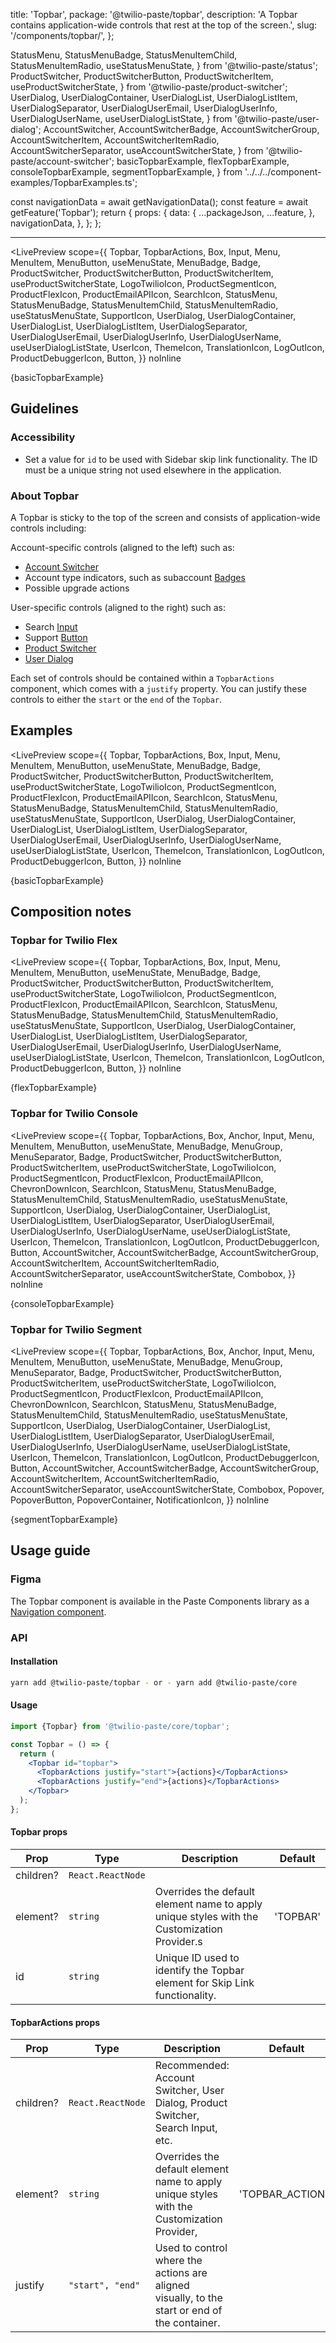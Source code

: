   title: 'Topbar',
  package: '@twilio-paste/topbar',
  description: 'A Topbar contains application-wide controls that rest at the top of the screen.',
  slug: '/components/topbar/',
};

  StatusMenu,
  StatusMenuBadge,
  StatusMenuItemChild,
  StatusMenuItemRadio,
  useStatusMenuState,
} from '@twilio-paste/status';
  ProductSwitcher,
  ProductSwitcherButton,
  ProductSwitcherItem,
  useProductSwitcherState,
} from '@twilio-paste/product-switcher';
  UserDialog,
  UserDialogContainer,
  UserDialogList,
  UserDialogListItem,
  UserDialogSeparator,
  UserDialogUserEmail,
  UserDialogUserInfo,
  UserDialogUserName,
  useUserDialogListState,
} from '@twilio-paste/user-dialog';
  AccountSwitcher,
  AccountSwitcherBadge,
  AccountSwitcherGroup,
  AccountSwitcherItem,
  AccountSwitcherItemRadio,
  AccountSwitcherSeparator,
  useAccountSwitcherState,
} from '@twilio-paste/account-switcher';
  basicTopbarExample,
  flexTopbarExample,
  consoleTopbarExample,
  segmentTopbarExample,
} from '../../../component-examples/TopbarExamples.ts';


  const navigationData = await getNavigationData();
  const feature = await getFeature('Topbar');
  return {
    props: {
      data: {
        ...packageJson,
        ...feature,
      },
      navigationData,
    },
  };
};

<NormalizedComponentHeader
  categoryRoute={SidebarCategoryRoutes.COMPONENTS}
  githubUrl="https://github.com/twilio-labs/paste/tree/main/packages/paste-core/components/topbar"
  storybookUrl="/?path=/story/components-topbar--"
  data={props.data}
/>

---

<contentwrapper>

<PageAside data={mdxHeadings} />

<content>

<LivePreview
  scope={{
    Topbar,
    TopbarActions,
    Box,
    Input,
    Menu,
    MenuItem,
    MenuButton,
    useMenuState,
    MenuBadge,
    Badge,
    ProductSwitcher,
    ProductSwitcherButton,
    ProductSwitcherItem,
    useProductSwitcherState,
    LogoTwilioIcon,
    ProductSegmentIcon,
    ProductFlexIcon,
    ProductEmailAPIIcon,
    SearchIcon,
    StatusMenu,
    StatusMenuBadge,
    StatusMenuItemChild,
    StatusMenuItemRadio,
    useStatusMenuState,
    SupportIcon,
    UserDialog,
    UserDialogContainer,
    UserDialogList,
    UserDialogListItem,
    UserDialogSeparator,
    UserDialogUserEmail,
    UserDialogUserInfo,
    UserDialogUserName,
    useUserDialogListState,
    UserIcon,
    ThemeIcon,
    TranslationIcon,
    LogOutIcon,
    ProductDebuggerIcon,
    Button,
  }}
  noInline
>
  {basicTopbarExample}
</LivePreview>

## Guidelines

### Accessibility

- Set a value for `id` to be used with Sidebar skip link functionality. The ID must be a unique string not used elsewhere in the application.

### About Topbar

A Topbar is sticky to the top of the screen and consists of application-wide controls including:

Account-specific controls (aligned to the left) such as:

- [Account Switcher](/components/account-switcher)
- Account type indicators, such as subaccount [Badges](/components/badge)
- Possible upgrade actions

User-specific controls (aligned to the right) such as:

- Search [Input](/components/input)
- Support [Button](/components/button)
- [Product Switcher](/components/product-switcher)
- [User Dialog](/components/user-dialog)

Each set of controls should be contained within a `TopbarActions` component, which comes with a `justify` property. You can justify these controls to either the `start` or the `end` of the `Topbar`.

## Examples

<LivePreview
  scope={{
    Topbar,
    TopbarActions,
    Box,
    Input,
    Menu,
    MenuItem,
    MenuButton,
    useMenuState,
    MenuBadge,
    Badge,
    ProductSwitcher,
    ProductSwitcherButton,
    ProductSwitcherItem,
    useProductSwitcherState,
    LogoTwilioIcon,
    ProductSegmentIcon,
    ProductFlexIcon,
    ProductEmailAPIIcon,
    SearchIcon,
    StatusMenu,
    StatusMenuBadge,
    StatusMenuItemChild,
    StatusMenuItemRadio,
    useStatusMenuState,
    SupportIcon,
    UserDialog,
    UserDialogContainer,
    UserDialogList,
    UserDialogListItem,
    UserDialogSeparator,
    UserDialogUserEmail,
    UserDialogUserInfo,
    UserDialogUserName,
    useUserDialogListState,
    UserIcon,
    ThemeIcon,
    TranslationIcon,
    LogOutIcon,
    ProductDebuggerIcon,
    Button,
  }}
  noInline
>
  {basicTopbarExample}
</LivePreview>

## Composition notes

### Topbar for Twilio Flex

<LivePreview
  scope={{
    Topbar,
    TopbarActions,
    Box,
    Input,
    Menu,
    MenuItem,
    MenuButton,
    useMenuState,
    MenuBadge,
    Badge,
    ProductSwitcher,
    ProductSwitcherButton,
    ProductSwitcherItem,
    useProductSwitcherState,
    LogoTwilioIcon,
    ProductSegmentIcon,
    ProductFlexIcon,
    ProductEmailAPIIcon,
    SearchIcon,
    StatusMenu,
    StatusMenuBadge,
    StatusMenuItemChild,
    StatusMenuItemRadio,
    useStatusMenuState,
    SupportIcon,
    UserDialog,
    UserDialogContainer,
    UserDialogList,
    UserDialogListItem,
    UserDialogSeparator,
    UserDialogUserEmail,
    UserDialogUserInfo,
    UserDialogUserName,
    useUserDialogListState,
    UserIcon,
    ThemeIcon,
    TranslationIcon,
    LogOutIcon,
    ProductDebuggerIcon,
    Button,
  }}
  noInline
>
  {flexTopbarExample}
</LivePreview>

### Topbar for Twilio Console

<LivePreview
  scope={{
    Topbar,
    TopbarActions,
    Box,
    Anchor,
    Input,
    Menu,
    MenuItem,
    MenuButton,
    useMenuState,
    MenuBadge,
    MenuGroup,
    MenuSeparator,
    Badge,
    ProductSwitcher,
    ProductSwitcherButton,
    ProductSwitcherItem,
    useProductSwitcherState,
    LogoTwilioIcon,
    ProductSegmentIcon,
    ProductFlexIcon,
    ProductEmailAPIIcon,
    ChevronDownIcon,
    SearchIcon,
    StatusMenu,
    StatusMenuBadge,
    StatusMenuItemChild,
    StatusMenuItemRadio,
    useStatusMenuState,
    SupportIcon,
    UserDialog,
    UserDialogContainer,
    UserDialogList,
    UserDialogListItem,
    UserDialogSeparator,
    UserDialogUserEmail,
    UserDialogUserInfo,
    UserDialogUserName,
    useUserDialogListState,
    UserIcon,
    ThemeIcon,
    TranslationIcon,
    LogOutIcon,
    ProductDebuggerIcon,
    Button,
    AccountSwitcher,
    AccountSwitcherBadge,
    AccountSwitcherGroup,
    AccountSwitcherItem,
    AccountSwitcherItemRadio,
    AccountSwitcherSeparator,
    useAccountSwitcherState,
    Combobox,
  }}
  noInline
>
  {consoleTopbarExample}
</LivePreview>

### Topbar for Twilio Segment

<LivePreview
  scope={{
    Topbar,
    TopbarActions,
    Box,
    Anchor,
    Input,
    Menu,
    MenuItem,
    MenuButton,
    useMenuState,
    MenuBadge,
    MenuGroup,
    MenuSeparator,
    Badge,
    ProductSwitcher,
    ProductSwitcherButton,
    ProductSwitcherItem,
    useProductSwitcherState,
    LogoTwilioIcon,
    ProductSegmentIcon,
    ProductFlexIcon,
    ProductEmailAPIIcon,
    ChevronDownIcon,
    SearchIcon,
    StatusMenu,
    StatusMenuBadge,
    StatusMenuItemChild,
    StatusMenuItemRadio,
    useStatusMenuState,
    SupportIcon,
    UserDialog,
    UserDialogContainer,
    UserDialogList,
    UserDialogListItem,
    UserDialogSeparator,
    UserDialogUserEmail,
    UserDialogUserInfo,
    UserDialogUserName,
    useUserDialogListState,
    UserIcon,
    ThemeIcon,
    TranslationIcon,
    LogOutIcon,
    ProductDebuggerIcon,
    Button,
    AccountSwitcher,
    AccountSwitcherBadge,
    AccountSwitcherGroup,
    AccountSwitcherItem,
    AccountSwitcherItemRadio,
    AccountSwitcherSeparator,
    useAccountSwitcherState,
    Combobox,
    Popover,
    PopoverButton,
    PopoverContainer,
    NotificationIcon,
  }}
  noInline
>
  {segmentTopbarExample}
</LivePreview>

## Usage guide

### Figma

The Topbar component is available in the Paste Components library as a [Navigation component](https://www.figma.com/file/l2qtpQVMmXzQPVB3rEAA8i/%5BNEW%5D-Paste-Components?type=design&node-id=27837-187276&t=xcPacI1AN13MooNC-0).

### API

#### Installation

```bash
yarn add @twilio-paste/topbar - or - yarn add @twilio-paste/core
```

#### Usage

```jsx
import {Topbar} from '@twilio-paste/core/topbar';

const Topbar = () => {
  return (
    <Topbar id="topbar">
      <TopbarActions justify="start">{actions}</TopbarActions>
      <TopbarActions justify="end">{actions}</TopbarActions>
    </Topbar>
  );
};
```

#### Topbar props

| Prop      | Type              | Description                                                                                 | Default  |
| --------- | ----------------- | ------------------------------------------------------------------------------------------- | -------- |
| children? | `React.ReactNode` |                                                                                             |          |
| element?  | `string`          | Overrides the default element name to apply unique styles with the Customization Provider.s | 'TOPBAR' |
| id        | `string`          | Unique ID used to identify the Topbar element for Skip Link functionality.                  |          |

#### TopbarActions props

| Prop      | Type              | Description                                                                                   | Default          |
| --------- | ----------------- | --------------------------------------------------------------------------------------------- | ---------------- |
| children? | `React.ReactNode` | Recommended: Account Switcher, User Dialog, Product Switcher, Search Input, etc.              |                  |
| element?  | `string`          | Overrides the default element name to apply unique styles with the Customization Provider,    | 'TOPBAR_ACTIONS' |
| justify   | `"start", "end"`  | Used to control where the actions are aligned visually, to the start or end of the container. |                  |

<ChangelogRevealer>
  <Changelog />
</ChangelogRevealer>

</content>

</contentwrapper>
